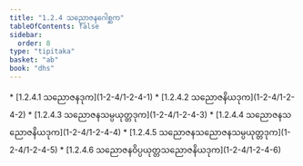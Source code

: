 ```yaml
---
title: "1.2.4 သညောဇနဂေါစ္ဆက"
tableOfContents: false
sidebar:
  order: 8
type: "tipitaka"
basket: "ab"
book: "dhs"
---
```



<DynamicBreadcrumb />



<TableOfContents book="dhs" section="1.2.4">
* [1.2.4.1 သညောဇနဒုက](1-2-4/1-2-4-1)
* [1.2.4.2 သညောဇနိယဒုက](1-2-4/1-2-4-2)
* [1.2.4.3 သညောဇနသမ္ပယုတ္တဒုက](1-2-4/1-2-4-3)
* [1.2.4.4 သညောဇနသညောဇနိယဒုက](1-2-4/1-2-4-4)
* [1.2.4.5 သညောဇနသညောဇနသမ္ပယုတ္တဒုက](1-2-4/1-2-4-5)
* [1.2.4.6 သညောဇနဝိပ္ပယုတ္တသညောဇနိယဒုက](1-2-4/1-2-4-6)
</TableOfContents>